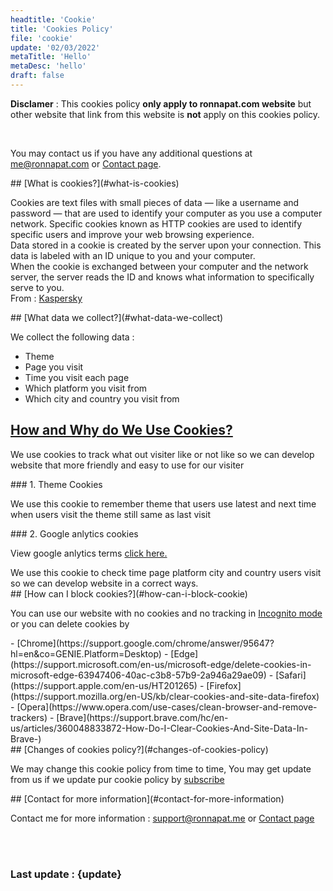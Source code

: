 ```yaml
---
headtitle: 'Cookie'
title: 'Cookies Policy'
file: 'cookie'
update: '02/03/2022'
metaTitle: 'Hello'
metaDesc: 'hello'
draft: false
---
```


**Disclamer** :
This cookies policy **only apply to ronnapat.com website** but
other website that link from this website is **not** apply on
this cookies policy.

<br />

You may contact us if you have any additional questions at
<a href="mailto:me@ronnapat.com" className="underline">me@ronnapat.com</a> 
or <a href="/contact" className="underline">Contact page</a>.

<div className="mt-14" id="what-is-cookies"></div>
## [What is cookies?](#what-is-cookies)

Cookies are text files with small pieces of data — like a username
and password — that are used to identify your computer as you use
a computer network. Specific cookies known as HTTP cookies are
used to identify specific users and improve your web browsing
experience.
<br />
Data stored in a cookie is created by the server upon your
connection. This data is labeled with an ID unique to you and your
computer.
<br />
When the cookie is exchanged between your computer and the network
server, the server reads the ID and knows what information to
specifically serve to you.
<br />
From : <a href="https://www.kaspersky.com/resource-center/definitions/cookies" target="_blank" rel="noopener">Kaspersky</a>

<div className="mt-14" id="what-data-we-collect"></div>
## [What data we collect?](#what-data-we-collect)

We collect the following data :
- Theme
- Page you visit
- Time you visit each page
- Which platform you visit from
- Which city and country you visit from
<div className="mt-14" id="how-and-why-do-we-use-cookies"></div>
 
## [How and Why do We Use Cookies?](#how-and-why-do-we-use-cookies)
We use cookies to track what out visiter like or not like so we
can develop website that more friendly and easy to use for our
visiter
<p className="mt-2"></p>
### 1. Theme Cookies

We use this cookie to remember theme that users use latest and
next time when users visit the theme still same as last visit
<p className="mt-2"></p>
### 2. Google anlytics cookies

View google anlytics terms
<a href="https://marketingplatform.google.com/about/analytics/terms/us/" className="underline" target="_blank" rel="noopener">click here.</a>
<p className="mt-2"></p>
We use this cookie to check time page platform city and country
users visit so we can develop website in a correct ways.

<div className="mt-14" id="how-can-i-block-cookie"></div>
## [How can I block cookies?](#how-can-i-block-cookie)

You can use our website with no cookies and no tracking in [Incognito mode](https://support.google.com/chrome/answer/95464?hl=en&co=GENIE.Platform%3DDesktop) or you can delete cookies by
<p className="mt-2"></p>
- [Chrome](https://support.google.com/chrome/answer/95647?hl=en&co=GENIE.Platform=Desktop)
- [Edge](https://support.microsoft.com/en-us/microsoft-edge/delete-cookies-in-microsoft-edge-63947406-40ac-c3b8-57b9-2a946a29ae09)
- [Safari](https://support.apple.com/en-us/HT201265)
- [Firefox](https://support.mozilla.org/en-US/kb/clear-cookies-and-site-data-firefox)
- [Opera](https://www.opera.com/use-cases/clean-browser-and-remove-trackers)
- [Brave](https://support.brave.com/hc/en-us/articles/360048833872-How-Do-I-Clear-Cookies-And-Site-Data-In-Brave-)
      
<div className="mt-14" id="changes-of-cookies-policy"></div>
## [Changes of cookies policy?](#changes-of-cookies-policy)

We may change this cookie policy from time to time, You may get
update from us if we update pur cookie policy by [subscribe](/sub)

<div className="mt-14 mb-10" id="contact-for-more-information"></div>
## [Contact for more information](#contact-for-more-information)

Contact me for more information : <a href="mailto:support@ronnapat.me" className="underline">support@ronnapat.me</a> or [Contact page](/contact)

<br /><br />

### Last update : {update}